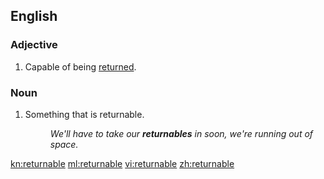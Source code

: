 ==English==

===Adjective===
{{en-adj|-}}

#Capable of being [[return]]ed.

===Noun===
{{en-noun}}

# Something that is returnable.
#:''We'll have to take our '''returnables''' in soon, we're running out of space.''

[[kn:returnable]]
[[ml:returnable]]
[[vi:returnable]]
[[zh:returnable]]